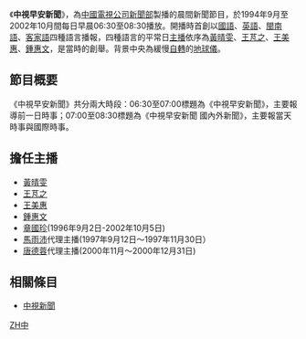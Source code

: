 {{Infobox television
| bgcolour             = #FFFF99
| show_name            = 中視早安新聞（1990年代版本）
| original_name        = 
| image                = CTV Good Morning News (1990s).jpg
| caption              = 左：《中視早安新聞》（1990年代版本）開頭動畫<br>右：《中視早安新聞》（1990年代版本）主播群，由左至右依序為黃晴雯、王芃之、王美惠、鍾惠文，背景中央為緩慢[[自轉|自轉]]的[[地球儀|地球儀]]。
| genre                = 定時新聞報導節目
| presenter            = 
| country              = {{ROC}}
| language             = [[現代標準漢語|國語]]、[[英語|英語]]、[[閩南語|閩南語]]、[[客家語|客家語]]
| company              = [[中國電視公司|中國電視公司]][[中視新聞|新聞部]]
| runtime              = 120分
| channel              = [[中視無線台|中視無線台]]
| first_aired          = 1994年9月5日
| last_aired           = 2002年10月5日
| website              = 
}}
《'''中視早安新聞'''》，為[[中國電視公司|中國電視公司]][[中視新聞|新聞部]]製播的晨間新聞節目，於1994年9月至2002年10月間每日早晨06:30至08:30播放。開播時首創以[[現代標準漢語|國語]]、[[英語|英語]]、[[閩南語|閩南語]]、[[客家語|客家語]]四種語言播報，四種語言的平常日[[新聞主播|主播]]依序為[[黃晴雯|黃晴雯]]、[[王芃之|王芃之]]、[[王美惠|王美惠]]、[[鍾惠文|鍾惠文]]，是當時的創舉。背景中央為緩慢[[自轉|自轉]]的[[地球儀|地球儀]]。

== 節目概要 ==
《中視早安新聞》共分兩大時段：06:30至07:00標題為《中視早安新聞》，主要報導前一日時事；07:00至08:30標題為《中視早安新聞 國內外新聞》，主要報當天時事與國際時事。

== 擔任主播 ==
*[[黃晴雯|黃晴雯]]
*[[王芃之|王芃之]]
*[[王美惠|王美惠]]
*[[鍾惠文|鍾惠文]]
*[[章國珍|章國珍]](1996年9月2日-2002年10月5日)
*[[馬雨沛|馬雨沛]]代理主播(1997年9月12日～1997年11月30日）
*[[唐德蓉|唐德蓉]]代理主播(2000年11月～2000年12月31日)

== 相關條目 ==
*[[中視新聞|中視新聞]]

{{電視節目的變遷
|電視台= {{flagicon|Taiwan}} 台灣 [[中視|中視]] 
|播放檔次= 晨間新聞節目
|節目名稱= 中視早安新聞<br />（1994年9月5日－2002年10月5日）
|上一節目= [[大家早|大家早]]
|下一節目= [[早安!您的氣象新聞|早安!您的氣象新聞]]
}}

{{Tv-stub}}

[[Category:中視新聞|ZH中]]